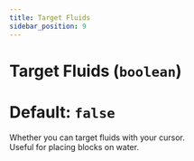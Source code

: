 ```yaml
---
title: Target Fluids
sidebar_position: 9
---
```

# Target Fluids (`boolean`)
# Default: `false`
Whether you can target fluids with your cursor.  
Useful for placing blocks on water.
